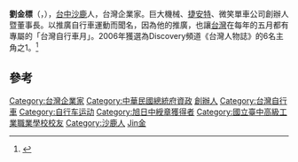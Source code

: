 {{Infobox Celebrity
| name           = 劉金標
| image          = 2007TaiwanSportsEliteAwards KingLiu.jpg
| imagesize      = 180px
| caption        = 劉金標參與[[運動精英獎|運動精英獎]]頒獎典禮
| 國籍           = {{ROC}}
| birth_date     = {{birth_date_and_age|1934|7|2}}
| birth_place    = {{TWN-JPN}}[[台中州|台中州]][[大甲郡|大甲郡]][[沙鹿街|沙鹿街]]
| death_date     = 
| death_place    = 
| title          = [[捷安特|捷安特]]公司創辦人暨榮譽董事長
| salary         = 
| networth       = 
| spouse         = 
| children       = 
| prize          = 
| website        = 
| footnotes      = 
}}
'''劉金標'''（{{lang-en|King Liu}}，{{bd|1934年|7月2日|catIdx=L劉}}），[[台中|台中]][[沙鹿|沙鹿]]人，台灣企業家。巨大機械、[[捷安特|捷安特]]、微笑單車公司創辦人暨董事長。以推廣自行車運動而聞名，因為他的推廣，也讓[[臺灣|台灣]]在每年的五月都有專屬的「台灣自行車月」。2006年獲選為Discovery頻道《台灣人物誌》的6名主角之1。<ref>{{Cite web |url=https://tw.news.yahoo.com/%E5%8A%89%E9%87%91%E6%A8%99%E6%AD%A1%E6%85%B680%E6%AD%B2-%E4%BA%8C%E5%BA%A6%E5%96%AE%E8%BB%8A%E7%92%B0%E5%B3%B6-215919338--finance.html |title=劉金標歡慶80歲 二度單車環島 |accessdate=2014-08-13 |archive-date=2014-05-02 |archive-url=https://web.archive.org/web/20140502065901/https://tw.news.yahoo.com/%e5%8a%89%e9%87%91%e6%a8%99%e6%ad%a1%e6%85%b680%e6%ad%b2-%e4%ba%8c%e5%ba%a6%e5%96%ae%e8%bb%8a%e7%92%b0%e5%b3%b6-215919338--finance.html |dead-url=no }}</ref>

==參考==
{{reflist}}

{{Taiwanese merchant-stub}}
{{DEFAULTSORT:Liu劉}}
[[Category:台灣企業家|Category:台灣企業家]]
[[Category:中華民國總統府資政|Category:中華民國總統府資政]]
[[Category:巨大集團|創辦人]]
[[Category:台灣自行車|Category:台灣自行車]]
[[Category:自行车运动|Category:自行车运动]]
[[Category:旭日中綬章獲得者|Category:旭日中綬章獲得者]]
[[Category:國立臺中高級工業職業學校校友|Category:國立臺中高級工業職業學校校友]]
[[Category:沙鹿人|Category:沙鹿人]]
[[Category:劉姓|Jin金]]
